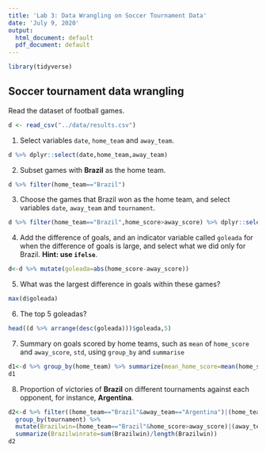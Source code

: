 ```yaml
---
title: 'Lab 3: Data Wrangling on Soccer Tournament Data'
date: 'July 9, 2020'
output:
  html_document: default
  pdf_document: default
---
```

```r
library(tidyverse)
```

Soccer tournament data wrangling
--------------------------
Read the dataset of football games.
```r
d <- read_csv("../data/results.csv")
```

1. Select variables `date`, `home_team` and `away_team`.
```r
d %>% dplyr::select(date,home_team,away_team)
```
2. Subset games with **Brazil** as the home team.
```r
d %>% filter(home_team=="Brazil")
```

3. Choose the games that Brazil won as the home team, and select variables `date`, `away_team` and `tournament`.
```r
d %>% filter(home_team=="Brazil",home_score>away_score) %>% dplyr::select(date)
```

4. Add the difference of goals, and an indicator variable called `goleada` for when the difference of goals is large,  and select what we did only for Brazil. **Hint: use `ifelse`**.
```r
d<-d %>% mutate(goleada=abs(home_score-away_score))
```

5. What was the largest difference in goals within these games?
```r
max(d$goleada)
```

6. The top 5 goleadas?
```r
head((d %>% arrange(desc(goleada)))$goleada,5)
```
7. Summary on goals scored by home teams, such as `mean` of `home_score` and `away_score`, `std`, using `group_by` and `summarise`
```r
d1<-d %>% group_by(home_team) %>% summarize(mean_home_score=mean(home_score),mean_away_score=mean(away_score))
d1
```

8. Proportion of victories of **Brazil** on different tournaments against each opponent, for instance, **Argentina**.
```r
d2<-d %>% filter((home_team=="Brazil"&away_team=="Argentina")|(home_team=="Argentina"&away_team=="Brazil")) %>%
  group_by(tournament) %>%
  mutate(Brazilwin=(home_team=="Brazil"&home_score>away_score)|(away_team=="Brazil"&away_score>home_score)) %>%
  summarize(Brazilwinrate=sum(Brazilwin)/length(Brazilwin))
d2
```




